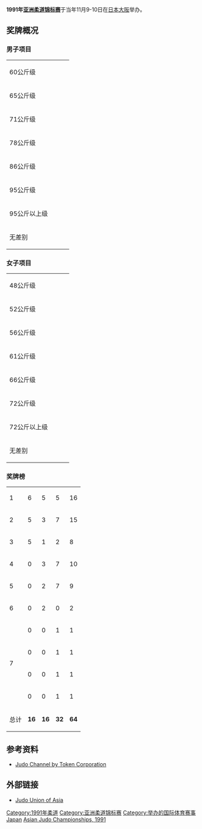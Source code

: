 '''1991年[[亚洲柔道锦标赛|亚洲柔道锦标赛]]'''于当年11月9-10日在[[日本|日本]][[大阪市|大阪]]举办。 

==奖牌概况==
===男子项目===
{| {{MedalistTable|type=Event}}
|-
|rowspan=2|60公斤级
|rowspan=2|{{flagathlete|[[尹铉|尹铉]]|KOR}}
|rowspan=2|{{flagathlete|[[Luvsanshazav_Rentsendorj|L. Rentsendorj]]|MGL}}
|{{flagathlete|[[Tadashi_Itakusu|Tadashi Itakusu]]|JPN}}
|-
|{{flagathlete|[[林文亮|林文亮]]|TPE}}
|-
|rowspan=2|65公斤级
|rowspan=2|{{flagathlete|[[Kenji_Maruyama_(Judoka)|Kenji Maruyama]]|JPN}}
|rowspan=2|{{flagathlete|[[Han_Bo-Sam|Han Bo-Sam]]|KOR}}
|{{flagathlete|[[金孝山|金孝山]]|KOR}}
|-
|{{flagathlete|Biala|IND}}
|-
|rowspan=2|71公斤级
|rowspan=2|{{flagathlete|[[郑勲|郑勲]]|KOR}}
|rowspan=2|{{flagathlete|[[Khalium_Boldbaatar|Khalium Boldbaatar]]|MGL}}
|{{flagathlete|Kim|PRK}}
|-
|{{flagathlete|[[Hideyuki_Sakai_(judoka)|Hideyuki Sakai]]|JPN}}
|-
|rowspan=2|78公斤级
|rowspan=2|{{flagathlete|[[Jeon_Man-Bae|Jeon Man-Bae]]|KOR}}
|rowspan=2|{{flagathlete|[[Yoshiyuki_Takanami|Yoshiyuki Takanami]]|JPN}}
|{{flagathlete|[[Luo_Wei-You|Luo Wei-You]]|TPE}}
|-
|{{flagathlete|[[Davaasambuugiin_Dorjbat|D. Dorjbat]]|MGL}}
|-
|rowspan=2|86公斤级
|rowspan=2|{{flagathlete|[[Yoshio_Nakamura_(judoka)|Yoshio Nakamura]]|JPN}}
|rowspan=2|{{flagathlete|Dehghani|IRI}}
|{{flagathlete|[[Kim_Seok-Gyu|Kim Seok-Gyu]]|KOR}}
|-
|{{flagathlete|[[Tsedendamba_Tserenpuntsag|T. Tserenpuntsag]]|MGL}}
|-
|rowspan=2|95公斤级
|rowspan=2|{{flagathlete|[[Michiaki_Kamochi|Michiaki Kamochi]]|JPN}}
|rowspan=2|{{flagathlete|Zareian|IRI}}
|{{flagathlete|[[Lee_Chung-Seok|Lee Chung-Seok]]|KOR}}
|-
|{{flagathlete|Batbayar|MGL}}
|-
|rowspan=2|95公斤以上级
|rowspan=2|{{flagathlete|[[Kim_Kun-Soo|Kim Kun-Soo]]|KOR}}
|rowspan=2|{{flagathlete|[[Hideyuki_Sekine|Hideyuki Sekine]]|JPN}}
|{{flagathlete|[[Odvogin_Baljinnyam|Odvogin Baljinnyam]]|MGL}}
|-
|{{flagathlete|[[郭玉斌|郭玉斌]]|CHN}}
|-
|rowspan=2|无差别
|rowspan=2|{{flagathlete|[[金野润|金野润]]|JPN}}
|rowspan=2|{{flagathlete|[[Bat-Erdene_Badmaanyambuu|B.Badmaanyambuu]]|MGL}}
|{{flagathlete|Yan|TPE}}
|-
|{{flagathlete|[[郭玉斌|郭玉斌]]|CHN}}
|}

===女子项目===
{| {{MedalistTable|type=Event}}
|-
|rowspan=2|48公斤级
|rowspan=2|{{flagathlete|[[汤礼红|汤礼红]]|CHN}}
|rowspan=2|{{flagathlete|[[黄玉欣|黄玉欣]]|TPE}}
|{{flagathlete|[[田村亮子|田村亮子]]|JPN}}
|-
|{{flagathlete|Erdenet-Od|MGL}}
|-
|rowspan=2|52公斤级
|rowspan=2|{{flagathlete|苏雪海|CHN}}
|rowspan=2|{{flagathlete|[[植田睦|植田睦]]|JPN}}
|{{flagathlete|[[Kim_Eun-Hee|Kim Eun-Hee]]|KOR}}
|-
|{{flagathlete|[[周育萍|周育萍]]|TPE}}
|-
|rowspan=2|56公斤级
|rowspan=2|{{flagathlete|[[郑成淑|郑成淑]]|KOR}}
|rowspan=2|{{flagathlete|[[Chiyori_Masuchi|Chiyori Tateno]]|JPN}}
|{{flagathlete|Law|HKG|1959}}
|-
|{{flagathlete|[[Zeng_Hsiao-Fen|Zeng Hsiao-Fen]]|TPE}}
|-
|rowspan=2|61公斤级
|rowspan=2|{{flagathlete|[[Wang_Yangbei|Wang Yangbei]]|CHN}}
|rowspan=2|{{flagathlete|[[Koo_Hyun-Suk|Koo Hyun-Suk]]|KOR}}
|{{flagathlete|Badamsuren|MGL}}
|-
|{{flagathlete|[[Hiroko_Kitazume|Hiroko Kitazume]]|JPN}}
|-
|rowspan=2|66公斤级
|rowspan=2|{{flagathlete|[[Ryoko_Fujimoto|Ryoko Fujimoto]]|JPN}}
|rowspan=2|{{flagathlete|[[Wu_Jiu-Ling|Wu Jiu-Ling]]|TPE}}
|{{flagathlete|Yalin|INA}}
|-
|{{flagathlete|[[Keum_Jin-Hee|Keum Jin-Hee]]|KOR}}
|-
|rowspan=2|72公斤级
|rowspan=2|{{flagathlete|[[Yoko_Tanabe|Yoko Tanabe]]|JPN}}
|rowspan=2|{{flagathlete|[[冷春慧|冷春慧]]|CHN}}
|{{flagathlete|[[Cho_Hyun-Suk|Cho Hyun-Suk]]|KOR}}
|-
|{{flagathlete|[[Hsu_Yu-Gu|Hsu Yu-Gu]]|TPE}}
|-
|rowspan=2|72公斤以上级
|rowspan=2|{{flagathlete|[[Qiao_Yanmin|Qiao Yanmin]]|CHN}}
|rowspan=2|{{flagathlete|[[Yukari_Asada|Yukari Asada]]|JPN}}
|{{flagathlete|[[Chak_Mi-Jeong|Chak Mi-Jeong]]|KOR}}
|-
|{{flagathlete|[[Chen_Mei-Hui|Chen Mei-Hui]]|TPE}}
|-
|rowspan=2|无差别
|rowspan=2|{{flagathlete|[[Qiao_Yanmin|Qiao Yanmin]]|CHN}}
|rowspan=2|{{flagathlete|[[Cho_Hyun-Suk|Cho Hyun-Suk]]|KOR}}
|{{flagathlete|[[Noriko_Matsuo|Noriko Matsuo]]|JPN}}
|-
|{{flagathlete|[[Sambuu_Dashdulam|Sambuu Dashdulam]]|MGL}}
|}

===奖牌榜 ===
{| {{RankedMedalTable}}
|-
| 1 ||align="left"| {{flagcountry|JPN}} || 6 || 5 || 5 || 16
|-
| 2 ||align="left"| {{flagcountry|KOR}} || 5 || 3 || 7 || 15
|-
| 3 ||align="left"| {{flagcountry|CHN}} || 5 || 1 || 2 || 8
|-
| 4 ||align="left"| {{flagcountry|MGL}} || 0 || 3 || 7 || 10
|-
| 5 ||align="left"| {{flagcountry|TPE}} || 0 || 2 || 7 || 9
|-
| 6 ||align="left"| {{flagcountry|IRI}} || 0 || 2 || 0 || 2
|-
| rowspan=4| 7 ||align="left"| {{flagcountry|IND}} || 0 || 0 || 1 || 1
|-
| align="left"| {{flagcountry|PRK}} || 0 || 0 || 1 || 1
|-
| align="left"| {{flagcountry|HKG|1959}} || 0 || 0 || 1 || 1
|-
| align="left"| {{flagcountry|INA}} || 0 || 0 || 1 || 1
|-
! colspan="2"| 总计 
| '''16''' || '''16''' || '''32''' || '''64'''
|}

==参考资料==
*[http://www.judo-ch.jp/result/asia/men1990.shtml Judo Channel by Token Corporation]{{Wayback|url=http://www.judo-ch.jp/result/asia/men1990.shtml |date=20200807212702 }}

==外部链接==
* [http://www.juaonline.org/index.asp Judo Union of Asia]{{Wayback|url=http://www.juaonline.org/index.asp |date=20201013180151 }}

{{AC Judo}}

[[Category:1991年柔道|Category:1991年柔道]]
[[Category:亚洲柔道锦标赛|Category:亚洲柔道锦标赛]]
[[Category:举办的国际体育赛事Japan|Category:举办的国际体育赛事Japan]]
[[Category:1991_in_Japan|Asian Judo Championships, 1991]]